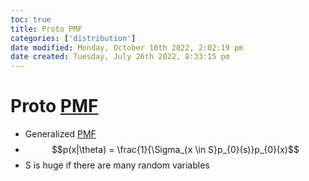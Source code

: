 ```yaml
---
toc: true
title: Proto PMF
categories: ['distribution']
date modified: Monday, October 10th 2022, 2:02:19 pm
date created: Tuesday, July 26th 2022, 8:33:15 pm
---
```


# Proto [PMF](PMF.qmd)
- Generalized [PMF](PMF.qmd)
- $$p(x|\theta) = \frac{1}{\Sigma_{x \in S}p_{0}(s)}p_{0}(x)$$
- S is huge if there are many random variables



